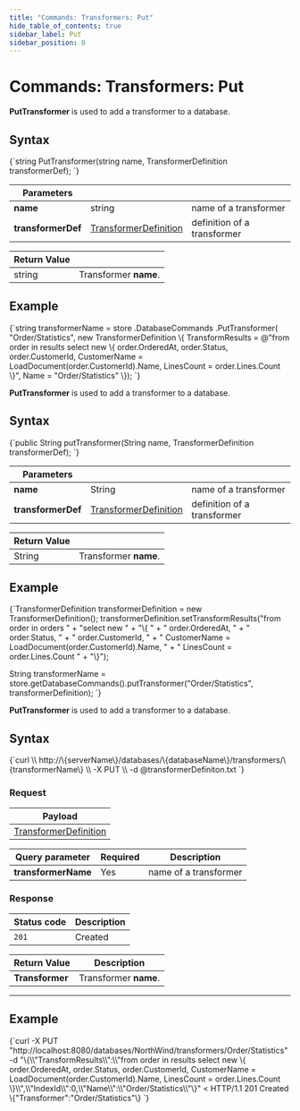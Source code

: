 ```yaml
---
title: "Commands: Transformers: Put"
hide_table_of_contents: true
sidebar_label: Put
sidebar_position: 0
---
```





# Commands: Transformers: Put
<LanguageSwitcher supportedLanguages={supportedLanguages} />
<LanguageContent language="csharp">


**PutTransformer** is used to add a transformer to a database.

## Syntax

<TabItem value="put_1" label="put_1">
<CodeBlock language="csharp">
{`string PutTransformer(string name, TransformerDefinition transformerDef);
`}
</CodeBlock>
</TabItem>

| Parameters | | |
| ------------- | ------------- | ----- |
| **name** | string | name of a transformer |
| **transformerDef** | [TransformerDefinition](../../../glossary/transformer-definition.mdx) | definition of a transformer |

| Return Value | |
| ------------- | ----- |
| string | Transformer **name**. |

## Example

<TabItem value="put_2" label="put_2">
<CodeBlock language="csharp">
{`string transformerName = store
	.DatabaseCommands
	.PutTransformer(
		"Order/Statistics",
		new TransformerDefinition
		\{
			TransformResults = @"from order in results
								select new
								\{
									order.OrderedAt,
									order.Status,
									order.CustomerId,
									CustomerName = LoadDocument(order.CustomerId).Name,
									LinesCount = order.Lines.Count
								\}",
                        Name = "Order/Statistics"
		\});
`}
</CodeBlock>
</TabItem>


</LanguageContent>
<LanguageContent language="java">


**PutTransformer** is used to add a transformer to a database.

## Syntax

<TabItem value="put_1" label="put_1">
<CodeBlock language="java">
{`public String putTransformer(String name, TransformerDefinition transformerDef);
`}
</CodeBlock>
</TabItem>

| Parameters | | |
| ------------- | ------------- | ----- |
| **name** | String | name of a transformer |
| **transformerDef** | [TransformerDefinition](../../../glossary/transformer-definition.mdx) | definition of a transformer |

| Return Value | |
| ------------- | ----- |
| String | Transformer **name**. |

## Example

<TabItem value="put_2" label="put_2">
<CodeBlock language="java">
{`TransformerDefinition transformerDefinition = new TransformerDefinition();
transformerDefinition.setTransformResults("from order in orders " +
  "select new " +
  "\{ " +
  "    order.OrderedAt, " +
  "    order.Status, " +
  "    order.CustomerId, " +
  "    CustomerName = LoadDocument<Customer>(order.CustomerId).Name, " +
  "    LinesCount = order.Lines.Count " +
  "\}");

String transformerName = store.getDatabaseCommands().putTransformer("Order/Statistics", transformerDefinition);
`}
</CodeBlock>
</TabItem>


</LanguageContent>
<LanguageContent language="http">


**PutTransformer** is used to add a transformer to a database.

## Syntax

<TabItem value="json" label="json">
<CodeBlock language="json">
{`curl \\
	http://\{serverName\}/databases/\{databaseName\}/transformers/\{transformerName\} \\
	-X PUT \\
	-d @transformerDefiniton.txt
`}
</CodeBlock>
</TabItem>

### Request

| Payload |
| ------- |
| [TransformerDefinition](../../../glossary/transformer-definition.mdx) |

| Query parameter | Required | Description  |
| ------------- | -- | ---- |
| **transformerName** | Yes | name of a transformer |

### Response

| Status code | Description |
| ----------- | - |
| `201` | Created |

| Return Value | Description |
| ------------- | ------------- |
| **Transformer** | Transformer **name**. |

---

## Example

<TabItem value="json" label="json">
<CodeBlock language="json">
{`curl -X PUT "http://localhost:8080/databases/NorthWind/transformers/Order/Statistics" 
-d "\{\\"TransformResults\\":\\"from order in results select new \{     order.OrderedAt,     order.Status,     order.CustomerId,     CustomerName = LoadDocument(order.CustomerId).Name,     LinesCount = order.Lines.Count \}\\",\\"IndexId\\":0,\\"Name\\":\\"Order/Statistics\\"\}"
< HTTP/1.1 201 Created
\{"Transformer":"Order/Statistics"\}
`}
</CodeBlock>
</TabItem>


</LanguageContent>

<!---
- [GetTransformer](../../../client-api/commands/transformers/get)
- [DeleteTransformer](../../../client-api/commands/transformers/delete)

-->